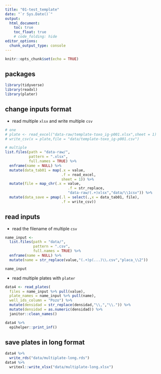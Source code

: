 ```yaml
---
title: "01-test_template"
date: "`r Sys.Date()`"
output: 
  html_document:
    toc: true
    toc_float: true
    # code_folding: hide
editor_options: 
  chunk_output_type: console
---
```


```r
knitr::opts_chunk$set(echo = TRUE)
```

## packages

```r
library(tidyverse)
library(readxl)
library(plater)
```


## change inputs format

- read multiple `xlsx` and write multiple `csv`

```r
# one
# plate <- read_excel("data-raw/template-toxo_ig-p001.xlsx",sheet = 1)
# write_csv(x = plate,file = "data/template-toxo_ig-p001.csv")

# multiple
list.files(path = "data-raw/",
           pattern = ".xlsx",
           full.names = TRUE) %>%
  enframe(name = NULL) %>% 
  mutate(data_tab01 = map(.x = value,
                          .f = read_excel,
                          sheet = 1)) %>% 
  mutate(file = map_chr(.x = value,
                             .f = str_replace, 
                             "data-raw/(.+)xlsx","data/\\1csv")) %>% 
  mutate(data_save = pmap(.l = select(.,x = data_tab01, file),
                          .f = write_csv))
```


## read inputs

- read the filename of multiple `csv`

```r
name_input <- 
  list.files(path = "data/",
             pattern = ".csv",
             full.names = TRUE) %>% 
  enframe(name = NULL) %>% 
  mutate(name = str_replace(value,"(.+)p(...)\\.csv","placa_\\2"))

name_input
```

- read multiple plates with `plater`

```r
data4 <- read_plates(
  files = name_input %>% pull(value),
  plate_names = name_input %>% pull(name),
  well_ids_column = "Pozo") %>% 
  mutate(densidad = str_replace(densidad,"\\,","\\.")) %>% 
  mutate(densidad = as.numeric(densidad)) %>% 
  janitor::clean_names()

data4 %>% 
  epihelper::print_inf()
```

## save plates in long format

```r
data4 %>% 
  write_rds("data/multiplate-long.rds")
data4 %>% 
  writexl::write_xlsx("data/multiplate-long.xlsx")
```

```r

```

